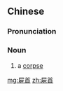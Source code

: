 {{also|尸首}}
==Chinese==
{{zh-forms|s=尸首}}

===Pronunciation===
{{zh-pron
|m=shīshǒu
|c=si1 sau2
|h=pfs=sṳ̂-sú
|mn=qz,xm,zz:si-siú
|cat=n
}}

===Noun===
{{zh-noun}}

# {{lb|zh|archaic}} a [[corpse]]

[[mg:屍首]]
[[zh:屍首]]